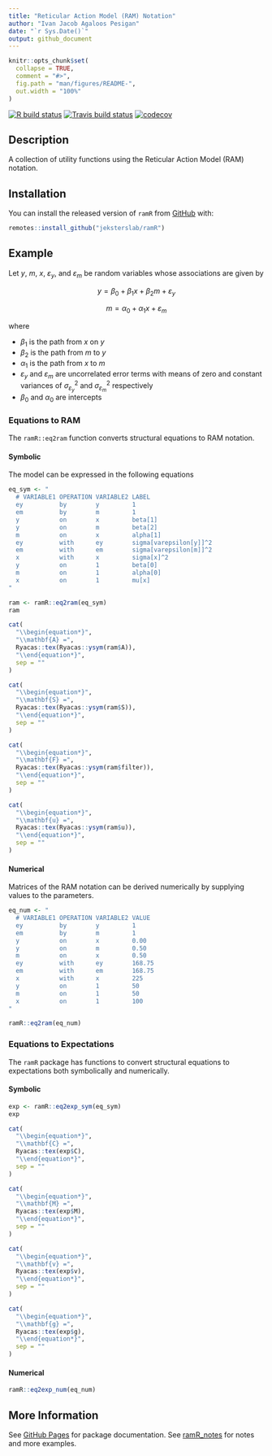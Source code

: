 ```yaml
---
title: "Reticular Action Model (RAM) Notation"
author: "Ivan Jacob Agaloos Pesigan"
date: "`r Sys.Date()`"
output: github_document
---
```


<!-- README.md is generated from README.Rmd. Please edit that file -->

```r
knitr::opts_chunk$set(
  collapse = TRUE,
  comment = "#>",
  fig.path = "man/figures/README-",
  out.width = "100%"
)
```

<!-- badges: start -->
[![R build status](https://github.com/jeksterslab/ramR/workflows/R-CMD-check/badge.svg?branch=master)](https://github.com/jeksterslab/ramR/actions?workflow=R-CMD-check)
[![Travis build status](https://travis-ci.com/jeksterslab/ramR.svg?branch=master)](https://travis-ci.com/jeksterslab/ramR)
[![codecov](https://codecov.io/github/jeksterslab/ramR/branch/master/graphs/badge.svg)](https://codecov.io/github/jeksterslab/ramR) 
<!-- badges: end -->

## Description

A collection of utility functions using the Reticular Action Model (RAM) notation.

## Installation

You can install the released version of `ramR` from [GitHub](https://github.com/jeksterslab/ramR) with:

```r
remotes::install_github("jeksterslab/ramR")
```

## Example

Let $y$, $m$, $x$, $\varepsilon_y$, and $\varepsilon_m$ be random variables
whose associations are given by

$$y = \beta_0 + \beta_1 x + \beta_2 m + \varepsilon_y$$

$$m = \alpha_0 + \alpha_1 x + \varepsilon_m$$

where

- $\beta_1$ is the path from $x$ on $y$
- $\beta_2$ is the path from $m$ to $y$
- $\alpha_1$ is the path from $x$ to $m$
- $\varepsilon_y$ and $\varepsilon_m$ are uncorrelated error terms
  with means of zero and constant variances of $\sigma_{\varepsilon_y}^{2}$ and
  $\sigma_{\varepsilon_m}^{2}$ respectively
- $\beta_0$ and $\alpha_0$ are intercepts

### Equations to RAM

The `ramR::eq2ram` function converts structural equations to RAM notation.

#### Symbolic

The model can be expressed in the following equations

```r
eq_sym <- "
  # VARIABLE1 OPERATION VARIABLE2 LABEL
  ey          by        y         1
  em          by        m         1
  y           on        x         beta[1]
  y           on        m         beta[2]
  m           on        x         alpha[1]
  ey          with      ey        sigma[varepsilon[y]]^2
  em          with      em        sigma[varepsilon[m]]^2
  x           with      x         sigma[x]^2
  y           on        1         beta[0]
  m           on        1         alpha[0]
  x           on        1         mu[x]
"
```

```r
ram <- ramR::eq2ram(eq_sym)
ram
```

```r
cat(
  "\\begin{equation*}",
  "\\mathbf{A} =",
  Ryacas::tex(Ryacas::ysym(ram$A)),
  "\\end{equation*}",
  sep = ""
)
```

```r
cat(
  "\\begin{equation*}",
  "\\mathbf{S} =",
  Ryacas::tex(Ryacas::ysym(ram$S)),
  "\\end{equation*}",
  sep = ""
)
```

```r
cat(
  "\\begin{equation*}",
  "\\mathbf{F} =",
  Ryacas::tex(Ryacas::ysym(ram$filter)),
  "\\end{equation*}",
  sep = ""
)
```

```r
cat(
  "\\begin{equation*}",
  "\\mathbf{u} =",
  Ryacas::tex(Ryacas::ysym(ram$u)),
  "\\end{equation*}",
  sep = ""
)
```

#### Numerical

Matrices of the RAM notation can be derived numerically
by supplying values to the parameters.

```r
eq_num <- "
  # VARIABLE1 OPERATION VARIABLE2 VALUE
  ey          by        y         1
  em          by        m         1
  y           on        x         0.00
  y           on        m         0.50
  m           on        x         0.50
  ey          with      ey        168.75
  em          with      em        168.75
  x           with      x         225
  y           on        1         50
  m           on        1         50
  x           on        1         100
"
```

```r
ramR::eq2ram(eq_num)
```

### Equations to Expectations

The `ramR` package has functions
to convert structural equations to expectations
both symbolically and numerically.

#### Symbolic

```r
exp <- ramR::eq2exp_sym(eq_sym)
exp
```

```r
cat(
  "\\begin{equation*}",
  "\\mathbf{C} =",
  Ryacas::tex(exp$C),
  "\\end{equation*}",
  sep = ""
)
```

```r
cat(
  "\\begin{equation*}",
  "\\mathbf{M} =",
  Ryacas::tex(exp$M),
  "\\end{equation*}",
  sep = ""
)
```

```r
cat(
  "\\begin{equation*}",
  "\\mathbf{v} =",
  Ryacas::tex(exp$v),
  "\\end{equation*}",
  sep = ""
)
```

```r
cat(
  "\\begin{equation*}",
  "\\mathbf{g} =",
  Ryacas::tex(exp$g),
  "\\end{equation*}",
  sep = ""
)
```

#### Numerical

```r
ramR::eq2exp_num(eq_num)
```

## More Information

See [GitHub Pages](https://jeksterslab.github.io/ramR/index.html)
for package documentation.
See [ramR_notes](https://jeksterslab.github.io/ramR_notes/index.html)
for notes and more examples.
